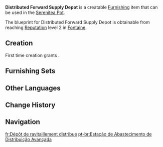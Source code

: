 {{Furnishing Infobox
|id             = 370816
|image          = Item Distributed Forward Supply Depot.png
|category       = Building
|subcategory    = Fontaine-Style
|quality        = 3
|adeptal_energy = 60
|load           = 105
|reduced_load   = 78
|description    = A type of tent scattered throughout the wilderness of [[Fontaine]]. Pallets, chests, and barrels are often stored inside without any external markings. It is simply constructed from readily available materials, yet able to withstand the elements.<br>In general, factions including [[clockwork meka]] under the [[Maison Gardiennage]]'s control, adventurers, or the [[Treasure Hoarders]] all tend to construct such cost-efficient tents. The Maison Gardiennage specially sets up such tents along some meka patrol routes and calls them "Distributed Forward Supply Depots" to resupply affiliated personnel and agents while out in the countryside so they needn't return to the cities. But sometimes, unknown parties use or steal the provisions within, causing great losses.
|blueprint      = Reach [[Reputation]] Level 2 in [[Fontaine]]
|mention        = Treasure Hoarders
}}
'''Distributed Forward Supply Depot''' is a creatable [[Furnishing]] item that can be used in the [[Serenitea Pot]].

The blueprint for Distributed Forward Supply Depot is obtainable from reaching [[Reputation]] level 2 in [[Fontaine]].

==Creation==
First time creation grants {{Item|Trust|24|x=60}}.
{{Recipe
|type = Creation
|time = 14h
|Cypress Wood = 6
|Fabric = 6
|sort = Cypress Wood;Fabric
}}

==Furnishing Sets==
{{Craft Usage|type=Furnishing Set}}

==Other Languages==
{{Other Languages
|en      = Distributed Forward Supply Depot
|zhs     = 分布式前进补给站
|zhs_rm  = Fēnbù-shì Qiánjìn Bǔjǐ-zhàn
|zht     = 分布式前進補給站
|zht_rm  = Fēnbù-shì Qiánjìn Bǔjǐ-zhàn
|zh_tl   = 
|ja      = 分散型前衛補給基地
|ja_rm   = Bunsangata Zen'ei Hokyuukichi
|ja_tl   = 
|ko      = 분산식 전진 보급소
|ko_rm   = 
|ko_tl   = 
|es      = Depósito de suministros de avanzadilla
|es_tl   = Outpost Supply Depot
|fr      = Dépôt de ravitaillement distribué
|fr_tl   = Distributed Supply Depot
|ru      = Распределительный передовой пункт снабжения
|ru_tl   = Distributive Forward Supply Point
|th      = สถานีจ่ายเสบียงแบบกระจายด้านหน้า
|th_rm   = 
|th_tl   = 
|vi      = Trạm Cung Cấp Chuyển Tiếp
|vi_tl   = 
|de      = Verteilte Vormarsch-Nachschubstation
|de_tl   = Distributed Advance Supply Station
|id      = Stasiun Pasokan Terdistribusi Garis Depan
|id_tl   = Frontline Distributed Supply Station
|pt      = Estação de Abastecimento de Distribuição Avançada
|pt_tl   = 
|tr      = Ön İkmal Tedarik Deposu
|tr_tl   = 
|it      = Deposito di rifornimento avanzato distribuito
|it_tl   = Distributed Advanced Supply Depot
}}

==Change History==
{{Change History|4.0}}

==Navigation==
{{Furnishing Navbox|exterior}}

[[fr:Dépôt de ravitaillement distribué]]
[[pt-br:Estação de Abastecimento de Distribuição Avançada]]